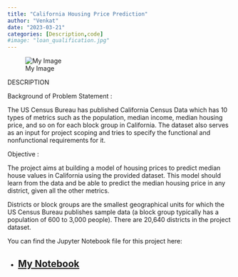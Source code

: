 ```yaml
---
title: "California Housing Price Prediction"
author: "Venkat"
date: "2023-03-21"
categories: [Description,code]
#image: "loan_qualification.jpg"
---
```



![My Image](housing_predictions.jpg)

DESCRIPTION

Background of Problem Statement :

The US Census Bureau has published California Census Data which has 10 types of metrics such as the population, median income, median housing price, and so on for each block group in California. The dataset also serves as an input for project scoping and tries to specify the functional and nonfunctional requirements for it.

Objective :

The project aims at building a model of housing prices to predict median house values in California using the provided dataset. This model should learn from the data and be able to predict the median housing price in any district, given all the other metrics.

Districts or block groups are the smallest geographical units for which the US Census Bureau
publishes sample data (a block group typically has a population of 600 to 3,000 people). There are 20,640 districts in the project dataset.

You can find the Jupyter Notebook file for this project here:

- [My Notebook](https://github.com/venkata007-ghost/DataSceince/blob/main/pythonprojectsds/california_house_prediction/California_Housing_Price_Prediction.ipynb)
---
